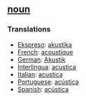 == [[noun]] == 
=== Translations === 
*[[Ekspreso]]: [[akustika]]
*[[French]]: [[acoustique]] 
*[[German]]: [[Akustik]] 
*[[Interlingua]]: [[acustica]] 
*[[Italian]]: [[acustica]] 
*[[Portuguese]]: [[acústica]] 
*[[Spanish]]: [[acústica]]